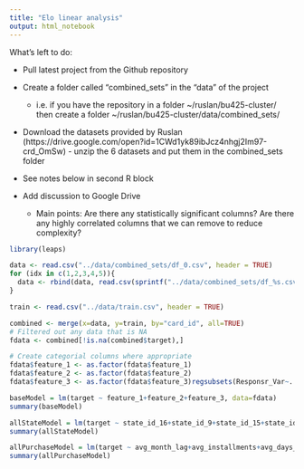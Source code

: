 ```yaml
---
title: "Elo linear analysis"
output: html_notebook
---
```


What's left to do:

- Pull latest project from the Github repository

- Create a folder called "combined_sets" in the "data" of the project

  - i.e. if you have the repository in a folder ~/ruslan/bu425-cluster/ then create a folder ~/ruslan/bu425-cluster/data/combined_sets/
  
- Download the datasets provided by Ruslan (https://drive.google.com/open?id=1CWd1yk89ibJcz4nhgj2Im97-crd_OmSw) - unzip the 6 datasets and put them in the combined_sets folder

- See notes below in second R block

- Add discussion to Google Drive 

  - Main points: Are there any statistically significant columns? Are there any highly correlated columns that we can remove to reduce complexity?

```r
library(leaps)
```

```r
data <- read.csv("../data/combined_sets/df_0.csv", header = TRUE)
for (idx in c(1,2,3,4,5)){
  data <- rbind(data, read.csv(sprintf("../data/combined_sets/df_%s.csv", idx), header = TRUE))
}

train <- read.csv("../data/train.csv", header = TRUE)

combined <- merge(x=data, y=train, by="card_id", all=TRUE)
# Filtered out any data that is NA
fdata <- combined[!is.na(combined$target),]

# Create categorial columns where appropriate
fdata$feature_1 <- as.factor(fdata$feature_1)
fdata$feature_2 <- as.factor(fdata$feature_2)
fdata$feature_3 <- as.factor(fdata$feature_3)regsubsets(Responsr_Var~. , data=" " , nbest=1)
```

```r
baseModel = lm(target ~ feature_1+feature_2+feature_3, data=fdata)
summary(baseModel)

allStateModel = lm(target ~ state_id_16+state_id_9+state_id_15+state_id_18+state_id_2+state_id_7+state_id_11+state_id_3+state_id_5+state_id_19+state_id_17+state_id_24+state_id_21+state_id_23+state_id_20+state_id_4+state_id_22+state_id_8+state_id_14+state_id_13+state_id_1+state_id_10+state_id_12+state_id_6+state_id_16+state_id_9+state_id_15+state_id_18+state_id_2+state_id_7+state_id_11+state_id_3+state_id_5+state_id_19+state_id_17+state_id_24+state_id_21+state_id_23+state_id_20+state_id_4+state_id_22+state_id_8+state_id_14+state_id_13+state_id_1+state_id_10+state_id_12+state_id_6, data=fdata)
summary(allStateModel)

allPurchaseModel = lm(target ~ avg_month_lag+avg_installments+avg_days_between_purch+std_days_between_purch+num_authorized+authorized_unauthorized_ratio+avg_purchase_amount+std_purchase_amount+min_purchase_amount+max_purchase_amount+num_purchases+feature_1+feature_2+feature_3, data=fdata)
summary(allPurchaseModel)
```